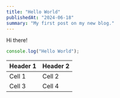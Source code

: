 ---
title: "Hello World"
publishedAt: "2024-06-18"
summary: "My first post on my new blog."
---

Hi there!

```jsx
console.log("Hello World");
```

| Header 1 | Header 2 |
| -------- | -------- |
| Cell 1   | Cell 2   |
| Cell 3   | Cell 4   |
